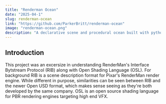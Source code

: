 ```yaml
---
title: "Renderman Ocean"
date: "2025-04-1"
slug: renderman-ocean
link: "https://github.com/ParkerBritt/renderman-ocean"
image: "renderman-ocean.png"
description: "A declarative scene and procedural ocean built with python and OSL for direct use with the Renderman engine."
---
```



<ArticleFigure
    imagePath="renderman-ocean/renderman-ocean.png"
    side="right"
    width="1000"
    alt="Thumbnail"
    fillWidth="true"
/>

## Introduction

This project was an excersize in understanding RenderMan's Interface Bytstream Protocol (RIB) along with Open Shading Language (OSL).
For background RIB is a scene description format for Pixar's RenderMan render engine. While different in purpose, similarities can be seen between RIB and the newer Open USD format, which makes sense seeing as they're both developed by the same company.
OSL is an open source shading language for PBR rendering engines targeting high end VFX.
